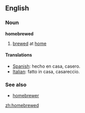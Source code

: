 ==English==
===Noun===
'''homebrewed'''
# [[brewed]] at [[home]]
====Translations====
*[[Spanish]]: hecho en casa, casero.
*[[Italian]]: fatto in casa, casareccio.
===See also===
* [[homebrewer]]

[[zh:homebrewed]]